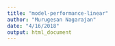```yaml
---
title: "model-performance-linear"
author: "Murugesan Nagarajan"
date: "4/16/2018"
output: html_document
---
```

